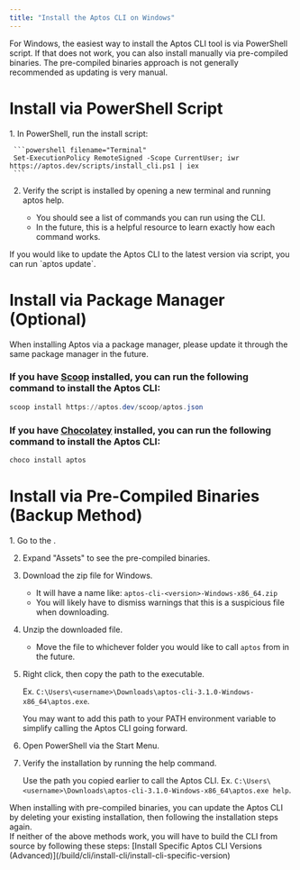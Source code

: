 ```yaml
---
title: "Install the Aptos CLI on Windows"
---
```



For Windows, the easiest way to install the Aptos CLI tool is via PowerShell script. If that does not work, you can also install manually via pre-compiled binaries. The pre-compiled binaries approach is not generally recommended as updating is very manual.

# Install via PowerShell Script

<Steps>
  1. In PowerShell, run the install script:

     ```powershell filename="Terminal"
     Set-ExecutionPolicy RemoteSigned -Scope CurrentUser; iwr https://aptos.dev/scripts/install_cli.ps1 | iex
     ```

  2. Verify the script is installed by opening a new terminal and running aptos help.

     - You should see a list of commands you can run using the CLI.
     - In the future, this is a helpful resource to learn exactly how each command works.
</Steps>

<Aside type="note" emoji="ℹ️">
  If you would like to update the Aptos CLI to the latest version via script, you can run `aptos update`.
</Aside>

# Install via Package Manager (Optional)

<Aside type="note">
  When installing Aptos via a package manager, please update it through the same package manager in the future.
</Aside>

### If you have [Scoop](https://scoop.sh/) installed, you can run the following command to install the Aptos CLI:

```powershell filename="Terminal"
scoop install https://aptos.dev/scoop/aptos.json
```

### If you have [Chocolatey](https://chocolatey.org/) installed, you can run the following command to install the Aptos CLI:

```powershell filename="Terminal"
choco install aptos
```

# Install via Pre-Compiled Binaries (Backup Method)

<Steps>
  1. Go to the .

  2. Expand "Assets" to see the pre-compiled binaries.

  3. Download the zip file for Windows.

     - It will have a name like: `aptos-cli-<version>-Windows-x86_64.zip`
     - You will likely have to dismiss warnings that this is a suspicious file when downloading.

  4. Unzip the downloaded file.

     - Move the file to whichever folder you would like to call `aptos` from in the future.

  5. Right click, then copy the path to the executable.

     Ex. `C:\Users\<username>\Downloads\aptos-cli-3.1.0-Windows-x86_64\aptos.exe`.

     <Aside type="note" emoji="ℹ️">
       You may want to add this path to your PATH environment variable to simplify calling the Aptos CLI going forward.
     </Aside>

  6. Open PowerShell via the Start Menu.

  7. Verify the installation by running the help command.

     Use the path you copied earlier to call the Aptos CLI.
     Ex. `C:\Users\<username>\Downloads\aptos-cli-3.1.0-Windows-x86_64\aptos.exe help`.
</Steps>

<Aside type="note" emoji="ℹ️">
  When installing with pre-compiled binaries, you can update the Aptos CLI by deleting your existing installation, then following the installation steps again.
</Aside>

<Aside type="caution">
  If neither of the above methods work, you will have to build the CLI from source by following these steps: [Install Specific Aptos CLI Versions (Advanced)](/build/cli/install-cli/install-cli-specific-version)
</Aside>
